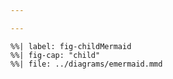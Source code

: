 ```yaml
---

---
```



::: column-page
```mermaid
%%| label: fig-childMermaid
%%| fig-cap: "child"
%%| file: ../diagrams/emermaid.mmd
```
:::
